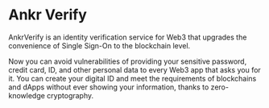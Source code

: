 # Ankr Verify

AnkrVerify is an identity verification service for Web3 that upgrades the convenience of Single Sign-On to the blockchain level.

Now you can avoid vulnerabilities of providing your sensitive password, credit card, ID, and other personal data to every Web3 app that asks you for it.
You can create your digital ID and meet the requirements of blockchains and dApps without ever showing your information, thanks to zero-knowledge cryptography.
